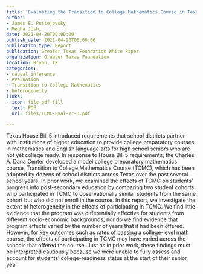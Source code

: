 ```yaml
---
title: 'Evaluating the Transition to College Mathematics Course in Texas high schools: Examining heterogeneity across schools and student characteristics'
author:
- James E. Pustejovsky
- Megha Joshi
date: 2021-04-20T00:00:00
publish_date: 2021-04-20T00:00:00
publication_type: Report
publication: Greater Texas Foundation White Paper
organization: Greater Texas Foundation
location: Bryan, TX
categories:
- causal inference
- evaluation
- Transition to College Mathematics
- heterogeneity
links:
- icon: file-pdf-fill
  text: PDF
  url: files/TCMC-Eval-Yr-3.pdf

---
```



Texas House Bill 5 introduced requirements that school districts partner with institutions of higher education to provide college preparatory courses in mathematics and English language arts for high school seniors who are not yet college ready. In response to House Bill 5 requirements, the Charles A. Dana Center developed a model college preparatory mathematics course, Transition to College Mathematics Course (TCMC), which has been adopted by dozens of school districts across Texas over the past several school years. In prior work, we examined the effects of TCMC on students’ progress into post-secondary education by comparing two student cohorts who participated in TCMC to observationally similar students from the same cohort but who did not enroll in the course. In this report, we investigate the extent of heterogeneity in the effects of participating in TCMC. We find little evidence that the program was differentially effective for students from different socio-economic backgrounds, nor do we find evidence that program effects varied by the number of years that it had been offered. However, for key outcomes such as rates of passing a college-level math course, the effects of participating in TCMC may have varied across the schools that offered the course. Just as in prior work, these findings must be interpreted cautiously because we were unable to fully assess and account for students' college-readiness status at the start of their senior year.

